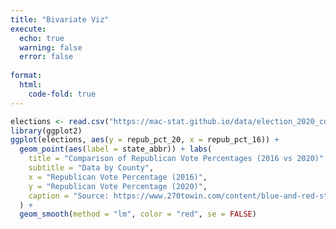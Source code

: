 ```yaml
---
title: "Bivariate Viz"
execute:
  echo: true
  warning: false
  error: false
  
format:
  html:
    code-fold: true
---
```



```r
elections <- read.csv("https://mac-stat.github.io/data/election_2020_county.csv")
library(ggplot2)
ggplot(elections, aes(y = repub_pct_20, x = repub_pct_16)) +
  geom_point(aes(label = state_abbr)) + labs(
    title = "Comparison of Republican Vote Percentages (2016 vs 2020)",
    subtitle = "Data by County",
    x = "Republican Vote Percentage (2016)",
    y = "Republican Vote Percentage (2020)",
    caption = "Source: https://www.270towin.com/content/blue-and-red-states by Leah Zhang"
  ) +
  geom_smooth(method = "lm", color = "red", se = FALSE)
```

